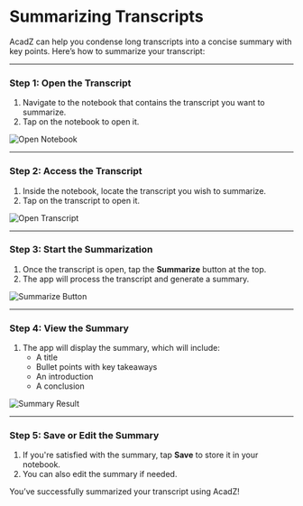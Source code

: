 # Summarizing Transcripts

AcadZ can help you condense long transcripts into a concise summary with key points. Here’s how to summarize your transcript:

---

### Step 1: Open the Transcript
1. Navigate to the notebook that contains the transcript you want to summarize.
2. Tap on the notebook to open it.

![Open Notebook](image-path)

---

### Step 2: Access the Transcript
1. Inside the notebook, locate the transcript you wish to summarize.
2. Tap on the transcript to open it.

![Open Transcript](image-path)

---

### Step 3: Start the Summarization
1. Once the transcript is open, tap the **Summarize** button at the top.
2. The app will process the transcript and generate a summary.

![Summarize Button](image-path)

---

### Step 4: View the Summary
1. The app will display the summary, which will include:
   - A title
   - Bullet points with key takeaways
   - An introduction
   - A conclusion

![Summary Result](image-path)

---

### Step 5: Save or Edit the Summary
1. If you're satisfied with the summary, tap **Save** to store it in your notebook.
2. You can also edit the summary if needed.

You’ve successfully summarized your transcript using AcadZ!
